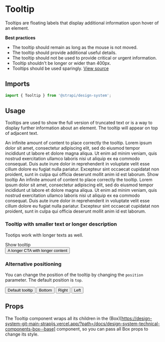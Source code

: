 <!--- Tooltip.stories.mdx --->


<Meta title="Design System/Components/Tooltip" component={Tooltip} />

# Tooltip

Tooltips are floating labels that display additional information upon hover of an element.

**Best practices**

- The tooltip should remain as long as the mouse is not moved.
- The tooltip should provide additional useful details.
- The tooltip should not be used to provide critical or urgent information.
- Tooltip shouldn't be longer or wider than 400px.
- Tooltips should be used sparingly.
  [View source](https://github.com/strapi/design-system/tree/main/packages/strapi-design-system/src/Tooltip)

## Imports

```js
import { Tooltip } from '@strapi/design-system';
```

## Usage

Tooltips are used to show the full version of truncated text or is a way to display further information about an
element. The tooltip will appear on top of adjacent text.

<Canvas withSource="open">
  <Story name="base">
    <div>
      <Typography>
        An infinite amount of content to place correctly the tooltip. Lorem ipsum dolor sit amet, consectetur adipiscing
        elit, sed do eiusmod tempor incididunt ut labore et dolore magna aliqua. Ut enim ad minim veniam, quis nostrud
        exercitation ullamco laboris nisi ut aliquip ex ea commodo consequat. Duis aute irure dolor in reprehenderit in
        voluptate velit esse cillum dolore eu fugiat nulla pariatur. Excepteur sint occaecat cupidatat non proident,
        sunt in culpa qui officia deserunt mollit anim id est laborum.
      </Typography>
      <Tooltip description="Content of the tooltip">
        <Typography>Show tooltip</Typography>
      </Tooltip>
      <Typography>
        An infinite amount of content to place correctly the tooltip. Lorem ipsum dolor sit amet, consectetur adipiscing
        elit, sed do eiusmod tempor incididunt ut labore et dolore magna aliqua. Ut enim ad minim veniam, quis nostrud
        exercitation ullamco laboris nisi ut aliquip ex ea commodo consequat. Duis aute irure dolor in reprehenderit in
        voluptate velit esse cillum dolore eu fugiat nulla pariatur. Excepteur sint occaecat cupidatat non proident,
        sunt in culpa qui officia deserunt mollit anim id est laborum.
      </Typography>
    </div>
  </Story>
</Canvas>

### Tooltip with smaller text or longer description

Tootips work with longer texts as well.

<Canvas withSource="open">
  <Story name="with text inside">
    <div>
      <Tooltip description="Smaller">
        <Typography>Show tooltip</Typography>
      </Tooltip>
    </div>
    <div>
      <Tooltip
        description="Excepteur sint occaecat cupidatat non proident, sunt
        in culpa qui officia deserunt mollit anim id est laborum."
      >
        <button>
          <Typography>A longer CTA with longer content</Typography>
        </button>
      </Tooltip>
    </div>
  </Story>
</Canvas>

### Alternative positioning

You can change the position of the tooltip by changing the `position` parameter. The default position is `top`.

<Canvas withSource="open">
  <Story name="grid">
    <Grid gap={4} padding={4}>
      <GridItem col={3}>
        <Tooltip description="Tootips are neat.">
          <button>
            <Typography>Default tooltip</Typography>
          </button>
        </Tooltip>
      </GridItem>
      <GridItem col={3}>
        <Tooltip description="Tootips are neat." position="bottom">
          <button>
            <Typography>Bottom</Typography>
          </button>
        </Tooltip>
      </GridItem>
      <GridItem col={3}>
        <Tooltip description="Tootips are neat." position="right">
          <button>
            <Typography>Right</Typography>
          </button>
        </Tooltip>
      </GridItem>
      <GridItem col={3}>
        <Tooltip description="Tootips are neat." position="left">
          <button>
            <Typography>Left</Typography>
          </button>
        </Tooltip>
      </GridItem>
    </Grid>
  </Story>
</Canvas>

## Props

The Tooltip component wraps all its children in the
(Box)[https://design-system-git-main-strapijs.vercel.app/?path=/docs/design-system-technical-components-box--base]
component, so you can pass all Box props to change its style.

<ArgsTable of={Tooltip} />
